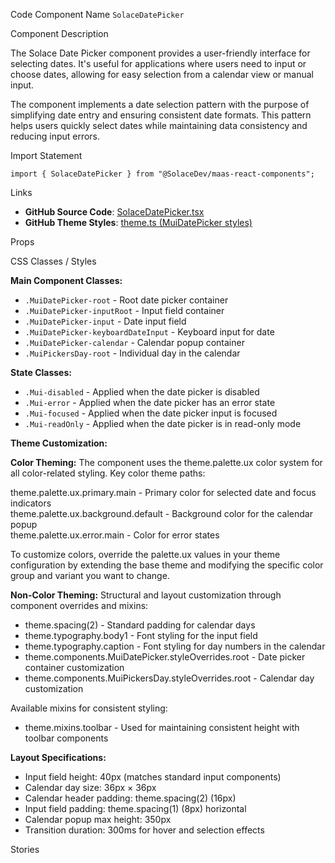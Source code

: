 
<Meta of={SolaceDatePickerStories} />

<Title>Solace Date Picker</Title>

<Description of={SolaceDatePickerStories} />

<Subtitle>Code Component Name</Subtitle>
`SolaceDatePicker`

<Subtitle>Component Description</Subtitle>

The Solace Date Picker component provides a user-friendly interface for selecting dates. It's useful for applications where users need to input or choose dates, allowing for easy selection from a calendar view or manual input.

The component implements a date selection pattern with the purpose of simplifying date entry and ensuring consistent date formats. This pattern helps users quickly select dates while maintaining data consistency and reducing input errors.

<Subtitle>Import Statement</Subtitle>

```tsx
import { SolaceDatePicker } from "@SolaceDev/maas-react-components";
```

<Subtitle>Links</Subtitle>

- **GitHub Source Code**: [SolaceDatePicker.tsx](https://github.com/SolaceDev/maas-react-components/blob/main/src/components/SolaceDatePicker.tsx)
- **GitHub Theme Styles**: <a href="https://github.com/SolaceDev/maas-react-components/blob/main/src/resources/theme.ts#:~:text=MuiDatePicker" target="_blank">theme.ts (MuiDatePicker styles)</a>

<Subtitle>Props</Subtitle>

<ArgTypes of={SolaceDatePickerStories} />

<Subtitle>CSS Classes / Styles</Subtitle>

**Main Component Classes:**

- `.MuiDatePicker-root` - Root date picker container
- `.MuiDatePicker-inputRoot` - Input field container
- `.MuiDatePicker-input` - Date input field
- `.MuiDatePicker-keyboardDateInput` - Keyboard input for date
- `.MuiDatePicker-calendar` - Calendar popup container
- `.MuiPickersDay-root` - Individual day in the calendar

**State Classes:**

- `.Mui-disabled` - Applied when the date picker is disabled
- `.Mui-error` - Applied when the date picker has an error state
- `.Mui-focused` - Applied when the date picker input is focused
- `.Mui-readOnly` - Applied when the date picker is in read-only mode

**Theme Customization:**

**Color Theming:**
The component uses the theme.palette.ux color system for all color-related styling. Key color theme paths:

<div style={{ display: "flex", alignItems: "center", margin: "8px 0" }}>
	<div
		style={{
			width: "16px",
			height: "16px",
			backgroundColor: "#1976d2",
			border: "1px solid rgba(0,0,0,0.2)",
			borderRadius: "3px",
			marginRight: "8px"
		}}
	></div>
	<span>theme.palette.ux.primary.main - Primary color for selected date and focus indicators</span>
</div>
<div style={{ display: "flex", alignItems: "center", margin: "8px 0" }}>
	<div
		style={{
			width: "16px",
			height: "16px",
			backgroundColor: "#f5f5f5",
			border: "1px solid rgba(0,0,0,0.2)",
			borderRadius: "3px",
			marginRight: "8px"
		}}
	></div>
	<span>theme.palette.ux.background.default - Background color for the calendar popup</span>
</div>
<div style={{ display: "flex", alignItems: "center", margin: "8px 0" }}>
	<div
		style={{
			width: "16px",
			height: "16px",
			backgroundColor: "#d32f2f",
			border: "1px solid rgba(0,0,0,0.2)",
			borderRadius: "3px",
			marginRight: "8px"
		}}
	></div>
	<span>theme.palette.ux.error.main - Color for error states</span>
</div>

To customize colors, override the palette.ux values in your theme configuration by extending the base theme and modifying the specific color group and variant you want to change.

**Non-Color Theming:**
Structural and layout customization through component overrides and mixins:

- theme.spacing(2) - Standard padding for calendar days
- theme.typography.body1 - Font styling for the input field
- theme.typography.caption - Font styling for day numbers in the calendar
- theme.components.MuiDatePicker.styleOverrides.root - Date picker container customization
- theme.components.MuiPickersDay.styleOverrides.root - Calendar day customization

Available mixins for consistent styling:

- theme.mixins.toolbar - Used for maintaining consistent height with toolbar components

**Layout Specifications:**

- Input field height: 40px (matches standard input components)
- Calendar day size: 36px × 36px
- Calendar header padding: theme.spacing(2) (16px)
- Input field padding: theme.spacing(1) (8px) horizontal
- Calendar popup max height: 350px
- Transition duration: 300ms for hover and selection effects

<Subtitle>Stories</Subtitle>

<CustomStories />
